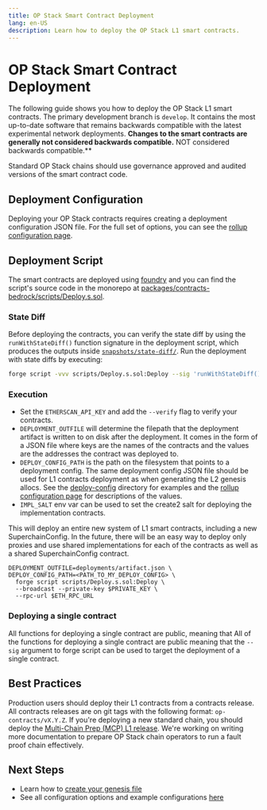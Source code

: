 ```yaml
---
title: OP Stack Smart Contract Deployment
lang: en-US
description: Learn how to deploy the OP Stack L1 smart contracts.
---
```



# OP Stack Smart Contract Deployment

The following guide shows you how to deploy the OP Stack L1 smart contracts.
The primary development branch is `develop`. It contains the most up-to-date
software that remains backwards compatible with the latest experimental
network deployments. **Changes to the smart contracts are generally not considered backwards compatible.**
NOT considered backwards compatible.**

<Callout>
  Standard OP Stack chains should use governance approved and audited versions
  of the smart contract code.
</Callout>

## Deployment Configuration

Deploying your OP Stack contracts requires creating a deployment configuration
JSON file. For the full set of options, you can see the [rollup configuration page](/builders/chain-operators/configuration/rollup).

## Deployment Script

The smart contracts are deployed using [foundry](https://github.com/foundry-rs)
and you can find the script's source code in the monorepo at 
[packages/contracts-bedrock/scripts/Deploy.s.sol](https://github.com/ethereum-optimism/optimism/blob/develop/packages/contracts-bedrock/scripts/Deploy.s.sol).

### State Diff

Before deploying the contracts, you can verify the state diff by using the `runWithStateDiff()` function signature in the deployment script, which produces
the outputs inside [`snapshots/state-diff/`](https://github.com/ethereum-optimism/optimism/tree/develop/packages/contracts-bedrock/snapshots/state-diff).
Run the deployment with state diffs by executing:

```bash
forge script -vvv scripts/Deploy.s.sol:Deploy --sig 'runWithStateDiff()' --rpc-url $ETH_RPC_URL --broadcast --private-key $PRIVATE_KEY
```

### Execution

*   Set the `ETHERSCAN_API_KEY` and add the `--verify` flag to verify your
    contracts.
*   `DEPLOYMENT_OUTFILE` will determine the filepath that the deployment
    artifact is written to on disk after the deployment. It comes in the form of a
    JSON file where keys are the names of the contracts and the values are the
    addresses the contract was deployed to.
*   `DEPLOY_CONFIG_PATH` is the path on the filesystem that points to a deployment
    config. The same deployment config JSON file should be used for L1 contracts
    deployment as when generating the L2 genesis allocs. See the [deploy-config](https://github.com/ethereum-optimism/optimism/tree/develop/packages/contracts-bedrock/deploy-config)
    directory for examples and the [rollup configuration page](/builders/chain-operators/configuration/rollup)
    for descriptions of the values.
*   `IMPL_SALT` env var can be used to set the create2 salt for deploying the
    implementation contracts.

This will deploy an entire new system of L1 smart contracts, including a new
SuperchainConfig. In the future, there will be an easy way to deploy only
proxies and use shared implementations for each of the contracts as well as a
shared SuperchainConfig contract.

```
DEPLOYMENT_OUTFILE=deployments/artifact.json \
DEPLOY_CONFIG_PATH=<PATH_TO_MY_DEPLOY_CONFIG> \
  forge script scripts/Deploy.s.sol:Deploy \
  --broadcast --private-key $PRIVATE_KEY \
  --rpc-url $ETH_RPC_URL
```

### Deploying a single contract
All functions for deploying a single contract are public, meaning that
All of the functions for deploying a single contract are public meaning that
the `--sig` argument to forge script can be used to target the deployment of a
single contract.

## Best Practices

Production users should deploy their L1 contracts from a contracts release.
All contracts releases are on git tags with the following format:
`op-contracts/vX.Y.Z`. If you're deploying a new standard chain, you should
deploy the [Multi-Chain Prep (MCP) L1 release](https://github.com/ethereum-optimism/optimism/releases/tag/op-contracts%2Fv1.3.0).
We're working on writing more documentation to prepare OP Stack chain operators
to run a fault proof chain effectively.

## Next Steps

*   Learn how to [create your genesis file](/builders/chain-operators/deploy/genesis)
*   See all configuration options and example configurations [here](/builders/chain-operators/configuration/rollup)
